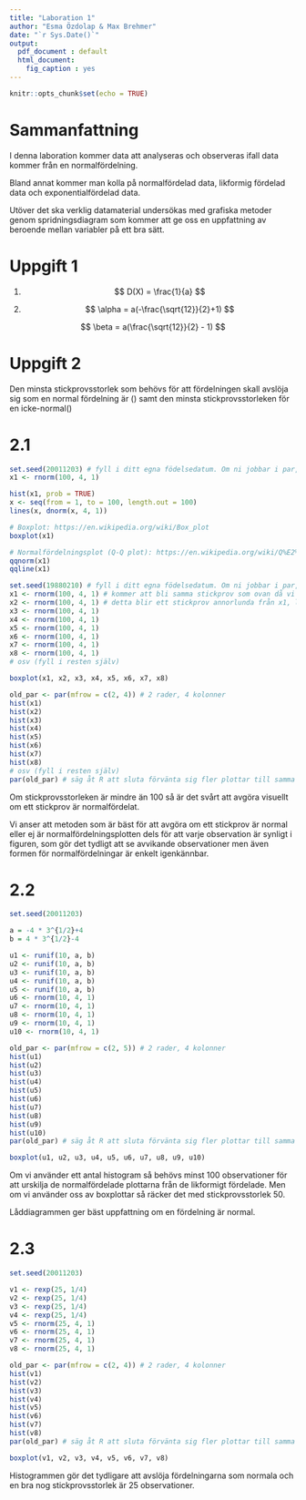 ```yaml
---
title: "Laboration 1"
author: "Esma Özdolap & Max Brehmer"
date: "`r Sys.Date()`"
output:
  pdf_document : default
  html_document:
    fig_caption : yes
---
```


```r
knitr::opts_chunk$set(echo = TRUE)
```


# Sammanfattning
I denna laboration kommer data att analyseras och observeras ifall data kommer från en normalfördelning.

Bland annat kommer man kolla på normalfördelad data, likformig fördelad data och exponentialfördelad data.

Utöver det ska verklig datamaterial undersökas med grafiska metoder genom spridningsdiagram som kommer att ge oss en uppfattning av beroende mellan variabler på ett bra sätt. 
 
# Uppgift 1

1. $$ D(X) = \frac{1}{a} $$

2. $$ \alpha = a(-\frac{\sqrt{12}}{2}+1) $$

$$ \beta = a(\frac{\sqrt{12}}{2} - 1) $$
 
# Uppgift 2
 
Den minsta stickprovsstorlek som behövs för att fördelningen skall avslöja sig som en normal fördelning är () samt den minsta stickprovsstorleken för en icke-normal()
 
# 2.1
```r
set.seed(20011203) # fyll i ditt egna födelsedatum. Om ni jobbar i par, välj den enas.
x1 <- rnorm(100, 4, 1)
```
 
```r
hist(x1, prob = TRUE)
x <- seq(from = 1, to = 100, length.out = 100)
lines(x, dnorm(x, 4, 1))
```
 
```r
# Boxplot: https://en.wikipedia.org/wiki/Box_plot
boxplot(x1)
```

```r
# Normalfördelningsplot (Q-Q plot): https://en.wikipedia.org/wiki/Q%E2%80%93Q_plot
qqnorm(x1)
qqline(x1)
```
 
```r
set.seed(19880210) # fyll i ditt egna födelsedatum. Om ni jobbar i par, välj den enas.
x1 <- rnorm(100, 4, 1) # kommer att bli samma stickprov som ovan då vi har samma värde i set.seed
x2 <- rnorm(100, 4, 1) # detta blir ett stickprov annorlunda från x1, likaså de nedan
x3 <- rnorm(100, 4, 1)
x4 <- rnorm(100, 4, 1)
x5 <- rnorm(100, 4, 1)
x6 <- rnorm(100, 4, 1)
x7 <- rnorm(100, 4, 1)
x8 <- rnorm(100, 4, 1)
# osv (fyll i resten själv)
```
 
```r
boxplot(x1, x2, x3, x4, x5, x6, x7, x8)
```

```r
old_par <- par(mfrow = c(2, 4)) # 2 rader, 4 kolonner
hist(x1)
hist(x2)
hist(x3)
hist(x4)
hist(x5)
hist(x6)
hist(x7)
hist(x8)
# osv (fyll i resten själv)
par(old_par) # säg åt R att sluta förvänta sig fler plottar till samma fönster
```

Om stickprovsstorleken är mindre än 100 så är det svårt att avgöra visuellt om ett stickprov är normalfördelat.

Vi anser att metoden som är bäst för att avgöra om ett stickprov är normal eller ej är normalfördelningsplotten dels för att varje observation är synligt i figuren, som gör det tydligt att se avvikande observationer men även formen för normalfördelningar är enkelt igenkännbar.

# 2.2

```r
set.seed(20011203)

a = -4 * 3^{1/2}+4
b = 4 * 3^{1/2}-4

u1 <- runif(10, a, b)
u2 <- runif(10, a, b)
u3 <- runif(10, a, b)
u4 <- runif(10, a, b)
u5 <- runif(10, a, b)
u6 <- rnorm(10, 4, 1)
u7 <- rnorm(10, 4, 1)
u8 <- rnorm(10, 4, 1)
u9 <- rnorm(10, 4, 1)
u10 <- rnorm(10, 4, 1)

old_par <- par(mfrow = c(2, 5)) # 2 rader, 4 kolonner
hist(u1)
hist(u2)
hist(u3)
hist(u4)
hist(u5)
hist(u6)
hist(u7)
hist(u8)
hist(u9)
hist(u10)
par(old_par) # säg åt R att sluta förvänta sig fler plottar till samma fönster
```

```r
boxplot(u1, u2, u3, u4, u5, u6, u7, u8, u9, u10)
```

Om vi använder ett antal histogram så behövs minst 100 observationer för att urskilja de normalfördelade plottarna från de likformigt fördelade. Men om vi använder oss av boxplottar så räcker det med stickprovsstorlek 50.

Låddiagrammen ger bäst uppfattning om en fördelning är normal.

# 2.3

```r
set.seed(20011203)

v1 <- rexp(25, 1/4)
v2 <- rexp(25, 1/4)
v3 <- rexp(25, 1/4)
v4 <- rexp(25, 1/4)
v5 <- rnorm(25, 4, 1)
v6 <- rnorm(25, 4, 1)
v7 <- rnorm(25, 4, 1)
v8 <- rnorm(25, 4, 1)

old_par <- par(mfrow = c(2, 4)) # 2 rader, 4 kolonner
hist(v1)
hist(v2)
hist(v3)
hist(v4)
hist(v5)
hist(v6)
hist(v7)
hist(v8)
par(old_par) # säg åt R att sluta förvänta sig fler plottar till samma fönster
```

```r
boxplot(v1, v2, v3, v4, v5, v6, v7, v8)
```

Histogrammen gör det tydligare att avslöja fördelningarna som normala och en bra nog stickprovsstorlek är 25 observationer. 
